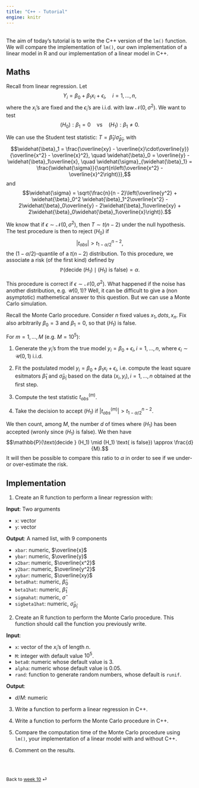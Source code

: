 ```yaml
---
title: "C++ - Tutorial"
engine: knitr
---
```


<br>
The aim of today's tutorial is to write the C++ version of the `lm()` function. We will compare the implementation of `lm()`, our own implementation of a linear model in R and our implementation of a linear model in C++.

## Maths

Recall from linear regression. Let 
$$Y_i = \beta_0 + \beta_1x_i + \epsilon_i, \quad i = 1, \dots, n,$$
where the $x_i$'s are fixed and the $\epsilon_i$'s are i.i.d. with law $\mathcal{N}(0, \sigma^2)$. We want to test
$$(H_0): \beta_1 = 0 \quad\text{vs}\quad (H_1): \beta_1 \neq 0.$$

We can use the Student test statistic: $T = \widehat{\beta}_1 / \widehat{\sigma}_{\widehat{\beta}_1}$, with
$$\widehat{\beta}_1 = \frac{\overline{xy} - \overline{x}\cdot\overline{y}}{\overline{x^2} - \overline{x}^2}, \quad \widehat{\beta}_0 = \overline{y} - \widehat{\beta}_1\overline{x}, \quad \widehat{\sigma}_{\widehat{\beta}_1} = \frac{\widehat{\sigma}}{\sqrt{n\left(\overline{x^2} - \overline{x}^2\right)}},$$
and
$$\widehat{\sigma} = \sqrt{\frac{n}{n - 2}\left(\overline{y^2} + \widehat{\beta}_0^2 \widehat{\beta}_1^2\overline{x^2} - 2\widehat{\beta}_0\overline{y} - 2\widehat{\beta}_1\overline{xy} + 2\widehat{\beta}_0\widehat{\beta}_1\overline{x}\right)}.$$

We know that if $\epsilon \sim \mathcal{N}(0, \sigma^2)$, then $T \sim t(n - 2)$ under the null hypothesis. The test procedure is then to reject $(H_0)$ if 
$$\lvert t_{obs} \rvert > t_{1 - \alpha/2}^{n - 2},$$
the $(1 - \alpha/2)$-quantile of a $t(n - 2)$ distribution. To this procedure, we associate a risk (of the first kind) defined by 
$$\mathbb{P}(\text{decide } (H_1) \mid (H_1) \text{ is false}) = \alpha.$$

This procedure is correct if $\epsilon \sim \mathcal{N}(0, \sigma^2)$. What happened if the noise has another distribution, e.g. $\mathcal{U}(0, 1)$? Well, it can be difficult to give a (non asymptotic) mathemetical answer to this question. But we can use a Monte Carlo simulation.

Recall the Monte Carlo procedure. Consider $n$ fixed values $x_1, dots, x_n$. Fix also arbitrarily $\beta_0 = 3$ and $\beta_1 = 0$, so that $(H_1)$ is false.

For $m = 1, \dots, M$ (e.g. $M = 10^5$):

1. Generate the $y_i$'s from the true model $y_i = \beta_0 + \epsilon_i, i = 1, \dots, n$, where $\epsilon_i \sim \mathcal{U}(0, 1)$ i.i.d.

2. Fit the postulated model $y_i = \beta_0 + \beta_1x_i + \epsilon_i$, i.e. compute the least square esitmators $\widehat{\beta}_1$ and $\widehat{\sigma}_{\widehat{\beta}_1}$ based on the data $(x_i, y_i), i = 1, \dots, n$ obtained at the first step.

3. Compute the test statistic $t_{obs}^{(m)}$.

4. Take the decision to accept $(H_1)$ if $\lvert t_{obs}^{(m)} \rvert > t_{1 - \alpha/2}^{n - 2}$.

We then count, among $M$, the number $d$ of times where $(H_1)$ has been accepted (wronly since $(H_1)$ is false). We then have
$$\mathbb{P}(\text{decide } (H_1) \mid (H_1) \text{ is false}) \approx \frac{d}{M}.$$
It will then be possible to compare this ratio to $\alpha$ in order to see if we under- or over-estimate the risk.

## Implementation

1. Create an R function to perform a linear regression with:

**Input**: Two arguments

- `x`: vector
- `y`: vector

**Output**: A named list, with 9 components

- `xbar`: numeric, $\overline{x}$
- `ybar`: numeric, $\overline{y}$
- `x2bar`: numeric, $\overline{x^2}$
- `y2bar`: numeric, $\overline{y^2}$
- `xybar`: numeric, $\overline{xy}$
- `beta0hat`: numeric, $\widehat{\beta}_0$
- `beta1hat`: numeric, $\widehat{\beta}_1$
- `sigmahat`: numeric, $\widehat{\sigma}$
- `sigbeta1hat`: numeric, $\widehat{\sigma}_{\widehat{\beta}_1}$

2. Create an R function to perform the Monte Carlo procedure. This function should call the function you previously write.

**Input**:

- `x`: vector of the $x_i$'s of length $n$.
- `M`: integer with default value $10^5$.
- `beta0`: numeric whose default value is $3$.
- `alpha`: numeric whose default value is $0.05$.
- `rand`: function to generate random numbers, whose default is `runif`.

**Output**:

- $d / M$: numeric

3. Write a function to perform a linear regression in C++.

4. Write a function to perform the Monte Carlo procedure in C++.

4. Compare the computation time of the Monte Carlo procedure using `lm()`, your implementation of a linear model with and without C++.

5. Comment on the results.


<br><br>

::: {style="font-size: 0.875em;"}
Back to [week 10](/weeks/week-10.qmd) ⏎
:::